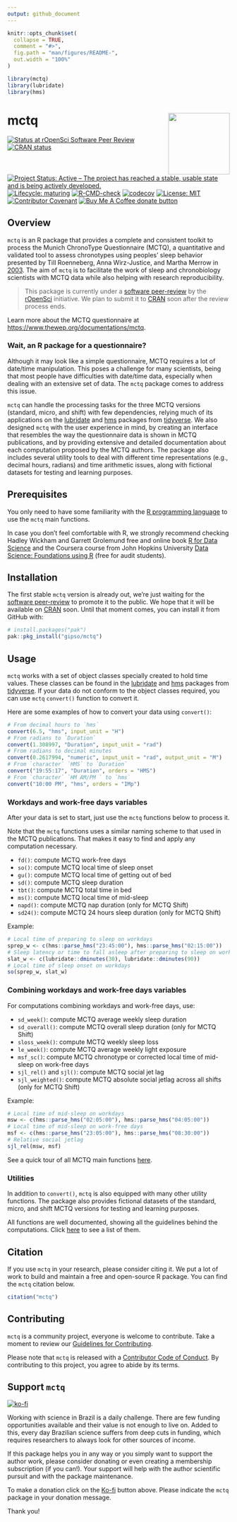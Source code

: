 ```yaml
---
output: github_document
---
```


<!-- README.md is generated from README.Rmd. Please edit that file -->

```r
knitr::opts_chunk$set(
  collapse = TRUE,
  comment = "#>",
  fig.path = "man/figures/README-",
  out.width = "100%"
)

library(mctq)
library(lubridate)
library(hms)
```

# mctq <a href='https://gipso.github.io/mctq'><img src='man/figures/logo.png' align="right" height="139" /></a>

<!-- badges: start -->
[![Status at rOpenSci Software Peer Review](https://badges.ropensci.org/434_status.svg)](https://github.com/ropensci/software-review/issues/434)
[![CRAN status](https://www.r-pkg.org/badges/version/mctq)](https://CRAN.R-project.org/package=mctq)
[![Project Status: Active – The project has reached a stable, usable state and is being actively developed.](https://www.repostatus.org/badges/latest/active.svg)](https://www.repostatus.org/#active)
[![Lifecycle: maturing](https://img.shields.io/badge/lifecycle-maturing-blue.svg)](https://www.tidyverse.org/lifecycle/#maturing)
[![R-CMD-check](https://github.com/gipso/mctq/workflows/R-CMD-check/badge.svg)](https://github.com/gipso/mctq/actions)
[![codecov](https://codecov.io/gh/gipso/mctq/branch/main/graph/badge.svg)](https://codecov.io/gh/gipso/mctq)
[![License: MIT](https://img.shields.io/badge/license-MIT-green)](https://choosealicense.com/licenses/mit/)
[![Contributor Covenant](https://img.shields.io/badge/Contributor%20Covenant-v2.0%20adopted-ff69b4.svg)](https://gipso.github.io/mctq/CODE_OF_CONDUCT.html)
[![Buy Me A Coffee donate button](https://img.shields.io/badge/buy%20me%20a%20coffee-donate-yellow.svg)](https://www.buymeacoffee.com/danielvartan)
<!-- badges: end -->

## Overview

`mctq` is an R package that provides a complete and consistent toolkit to process the Munich ChronoType Questionnaire (MCTQ), a quantitative and validated tool to assess chronotypes using peoples' sleep behavior presented by Till Roenneberg, Anna Wirz-Justice, and Martha Merrow in [2003](https://doi.org/10.1177/0748730402239679). The aim of `mctq` is to facilitate the work of sleep and chronobiology scientists with MCTQ data while also helping with research reproducibility.

> This package is currently under a [software peer-review](https://github.com/ropensci/software-review/issues/434) by the [rOpenSci](https://ropensci.org/) initiative. We plan to submit it to [CRAN](https://cran.r-project.org/) soon after the review process ends.

Learn more about the MCTQ questionnaire at <https://www.thewep.org/documentations/mctq>.

### Wait, an R package for a questionnaire?

Although it may look like a simple questionnaire, MCTQ requires a lot of date/time manipulation. This poses a challenge for many scientists, being that most people have difficulties with date/time data, especially when dealing with an extensive set of data. The `mctq` package comes to address this issue.

`mctq` can handle the processing tasks for the three MCTQ versions (standard, micro, and shift) with few dependencies, relying much of its applications on the [lubridate](https://lubridate.tidyverse.org/) and [hms](https://hms.tidyverse.org/) packages from [tidyverse](https://www.tidyverse.org/). We also designed `mctq` with the user experience in mind, by creating an interface that resembles the way the questionnaire data is shown in MCTQ publications, and by providing extensive and detailed documentation about each computation proposed by the MCTQ authors. The package also includes several utility tools to deal with different time representations (e.g., decimal hours, radians) and time arithmetic issues, along with fictional datasets for testing and learning purposes.

## Prerequisites

You only need to have some familiarity with the [R programming language](https://www.r-project.org/) to use the `mctq` main functions.

In case you don't feel comfortable with R, we strongly recommend checking Hadley Wickham and Garrett Grolemund free and online book [R for Data Science](https://r4ds.had.co.nz/) and the Coursera course from John Hopkins University [Data Science: Foundations using R](https://www.coursera.org/specializations/data-science-foundations-r) (free for audit students).

## Installation

The first stable `mctq` version is already out, we're just waiting for the [software peer-review](https://github.com/ropensci/software-review/issues/434) to promote it to the public. We hope that it will be available on [CRAN](https://cran.r-project.org/) soon. Until that moment comes, you can install it from GitHub with:

``` r
# install.packages("pak")
pak::pkg_install("gipso/mctq")
```

## Usage

`mctq` works with a set of object classes specially created to hold time values. These classes can be found in the [lubridate](https://lubridate.tidyverse.org/) and [hms](https://hms.tidyverse.org/) packages from [tidyverse](https://www.tidyverse.org/packages/). If your data do not conform to the object classes required, you can use `mctq` `convert()` function to convert it.

Here are some examples of how to convert your data using `convert()`:

```r
# From decimal hours to `hms`
convert(6.5, "hms", input_unit = "H")
# From radians to `Duration`
convert(1.308997, "Duration", input_unit = "rad")
# From radians to decimal minutes
convert(0.2617994, "numeric", input_unit = "rad", output_unit = "M")
# From `character` `HMS` to `Duration`
convert("19:55:17", "Duration", orders = "HMS")
# From `character` `HM AM/PM ` to `hms`
convert("10:00 PM", "hms", orders = "IMp")
```

### Workdays and work-free days variables

After your data is set to start, just use the `mctq` functions below to process it. 

Note that the `mctq` functions uses a similar naming scheme to that used in the MCTQ publications. That makes it easy to find and apply any computation necessary.

* `fd()`: compute MCTQ work-free days
* `so()`: compute MCTQ local time of sleep onset
* `gu()`: compute MCTQ local time of getting out of bed
* `sd()`: compute MCTQ sleep duration
* `tbt()`: compute MCTQ total time in bed
* `ms()`: compute MCTQ local time of mid-sleep
* `napd()`: compute MCTQ nap duration (only for MCTQ Shift)
* `sd24()`: compute MCTQ 24 hours sleep duration (only for MCTQ Shift)

Example:

```r
# Local time of preparing to sleep on workdays
sprep_w <- c(hms::parse_hms("23:45:00"), hms::parse_hms("02:15:00"))
# Sleep latency or time to fall asleep after preparing to sleep on workdays
slat_w <- c(lubridate::dminutes(30), lubridate::dminutes(90))
# Local time of sleep onset on workdays
so(sprep_w, slat_w)
```

### Combining workdays and work-free days variables

For computations combining workdays and work-free days, use:

* `sd_week()`: compute MCTQ average weekly sleep duration
* `sd_overall()`: compute MCTQ overall sleep duration (only for MCTQ Shift)
* `sloss_week()`: compute MCTQ weekly sleep loss
* `le_week()`: compute MCTQ average weekly light exposure
* `msf_sc()`: compute MCTQ chronotype or corrected local time of mid-sleep on work-free days
* `sjl_rel()` and `sjl()`: compute MCTQ social jet lag
* `sjl_weighted()`: compute MCTQ absolute social jetlag across all shifts (only for MCTQ Shift)

Example:

```r
# Local time of mid-sleep on workdays
msw <- c(hms::parse_hms("02:05:00"), hms::parse_hms("04:05:00"))
# Local time of mid-sleep on work-free days
msf <- c(hms::parse_hms("23:05:00"), hms::parse_hms("08:30:00"))
# Relative social jetlag
sjl_rel(msw, msf)
```

See a quick tour of all MCTQ main functions [here](https://gipso.github.io/mctq/articles/mctq.html).

### Utilities

In addition to `convert()`, `mctq` is also equipped with many other utility functions. The package also provides fictional datasets of the standard, micro, and shift MCTQ versions for testing and learning purposes.

All functions are well documented, showing all the guidelines behind the computations. Click [here](https://gipso.github.io/mctq/reference/index.html) to see a list of them.

## Citation

If you use `mctq` in your research, please consider citing it. We put a lot of work to build and maintain a free and open-source R package. You can find the `mctq` citation below.

```r
citation("mctq")
```

## Contributing

`mctq` is a community project, everyone is welcome to contribute. Take a moment to review our [Guidelines for Contributing](https://gipso.github.io/mctq/CONTRIBUTING.html).

Please note that `mctq` is released with a [Contributor Code of
Conduct](https://gipso.github.io/mctq/CODE_OF_CONDUCT.html). By contributing
to this project, you agree to abide by its terms.

## Support `mctq`

[![ko-fi](https://ko-fi.com/img/githubbutton_sm.svg)](https://ko-fi.com/danielvartan)

Working with science in Brazil is a daily challenge. There are few funding opportunities available and their value is not enough to live on. Added to this, every day Brazilian science suffers from deep cuts in funding, which requires researchers to always look for other sources of income.

If this package helps you in any way or you simply want to support the author work, please consider donating or even creating a membership subscription (if you can!). Your support will help with the author scientific pursuit and with the package maintenance.

To make a donation click on the [Ko-fi](https://ko-fi.com/danielvartan) button above. Please indicate the `mctq` package in your donation message.

Thank you!
